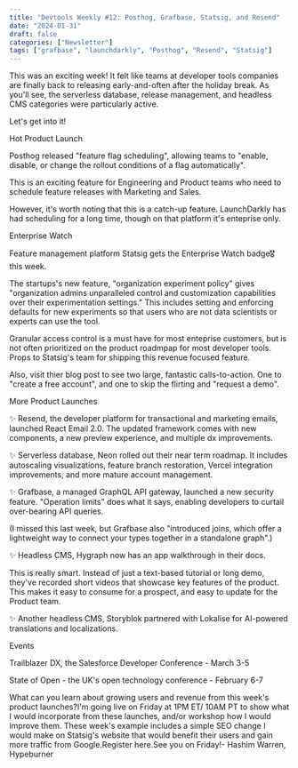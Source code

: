 ```yaml
---
title: "Devtools Weekly #12: Posthog, Grafbase, Statsig, and Resend"
date: "2024-01-31"
draft: false
categories: ["Newsletter"]
tags: ["grafbase", "launchdarkly", "Posthog", "Resend", "Statsig"]
---
```


This was an exciting week! It felt like teams at developer tools companies are finally back to releasing early-and-often after the holiday break. As you'll see, the serverless database, release management, and headless CMS categories were particularly active.



Let's get into it! 



Hot Product Launch



Posthog released "feature flag scheduling", allowing teams to "enable, disable, or change the rollout conditions of a flag automatically".



This is an exciting feature for Engineering and Product teams who need to schedule feature releases with Marketing and Sales. 



However, it's worth noting that this is a catch-up feature. LaunchDarkly has had scheduling for a long time, though on that platform it's enteprise only. 







Enterprise Watch



Feature management platform Statsig gets the Enterprise Watch badge🎖️ this week. 



The startups's new feature, "organization experiment policy" gives "organization admins unparalleled control and customization capabilities over their experimentation settings." This includes setting and enforcing defaults for new experiments so that users who are not data scientists or experts can use the tool.



Granular access control is a must have for most enteprise customers, but is not often prioritized on the product roadmpap for most developer tools. Props to Statsig's team for shipping this revenue focused feature.



Also, visit thier blog post to see two large, fantastic calls-to-action. One to "create a free account", and one to skip the flirting and "request a demo". 



More Product Launches



✨ Resend, the developer platform for transactional and marketing emails, launched React Email 2.0. The updated framework comes with new components, a new preview experience, and multiple dx improvements.



✨ Serverless database, Neon rolled out their near term roadmap. It includes autoscaling visualizations, feature branch restoration, Vercel integration improvements, and more mature account management. 



✨ Grafbase, a managed GraphQL API gateway, launched a new security feature. "Operation limits" does what it says, enabling developers to curtail over-bearing API queries.



(I missed this last week, but Grafbase also "introduced joins, which offer a lightweight way to connect your types together in a standalone graph".)



✨ Headless CMS, Hygraph now has an app walkthrough in their docs. 



This is really smart. Instead of just a text-based tutorial or long demo, they've recorded short videos that showcase key features of the product. This makes it easy to consume for a prospect, and easy to update for the Product team. 



✨ Another headless CMS, Storyblok partnered with Lokalise for AI-powered translations and localizations.







Events




Trailblazer DX, the Salesforce Developer Conference - March 3-5



State of Open - the UK's open technology conference - February 6-7








What can you learn about growing users and revenue from this week's product launches?I'm going live on Friday at 1PM ET/ 10AM PT to show what I would incorporate from these launches, and/or workshop how I would improve them.  These week's example includes a simple SEO change I would make on Statsig's website that would benefit their users and gain more traffic from Google.Register here.See you on Friday!- Hashim Warren, Hypeburner